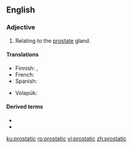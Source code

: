 ==English==

===Adjective===
{{en-adj|-}}

# {{lb|en|anatomy}} Relating to the [[prostate]] gland.

====Translations====
{{trans-top|relating to the prostate gland}}
* Finnish: {{t+|fi|eturauhanen|alt=eturauhas-}}, {{t+|fi|eturauhanen|alt=eturauhasen}}
* French: {{t+|fr|prostatique}}
* Spanish: {{t|es|prostático}}
{{trans-mid}}
* Volapük: {{t|vo|prostatik}}
{{trans-bottom}}

====Derived terms====
* {{l|en|prostatic adenocarcinoma}}
* {{l|en|prostatic utricle}}

[[ku:prostatic]]
[[ro:prostatic]]
[[vi:prostatic]]
[[zh:prostatic]]